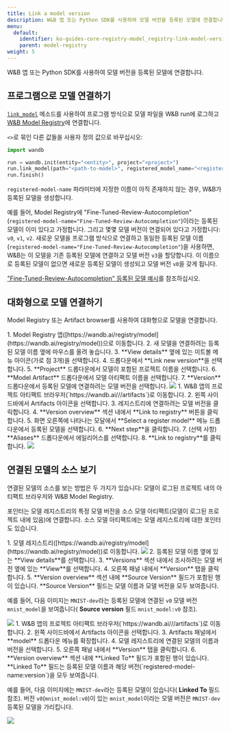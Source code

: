 ---
title: Link a model version
description: W&B 앱 또는 Python SDK를 사용하여 모델 버전을 등록된 모델에 연결합니다.
menu:
  default:
    identifier: ko-guides-core-registry-model_registry-link-model-version
    parent: model-registry
weight: 5
---

W&B 앱 또는 Python SDK를 사용하여 모델 버전을 등록된 모델에 연결합니다.

## 프로그램으로 모델 연결하기

[`link_model`](/ko/ref/python/run.md#link_model) 메소드를 사용하여 프로그램 방식으로 모델 파일을 W&B run에 로그하고 [W&B Model Registry](/ko/./)에 연결합니다.

`<>`로 묶인 다른 값들을 사용자 정의 값으로 바꾸십시오:

```python
import wandb

run = wandb.init(entity="<entity>", project="<project>")
run.link_model(path="<path-to-model>", registered_model_name="<registered-model-name>")
run.finish()
```

`registered-model-name` 파라미터에 지정한 이름이 아직 존재하지 않는 경우, W&B가 등록된 모델을 생성합니다.

예를 들어, Model Registry에 "Fine-Tuned-Review-Autocompletion"(`registered-model-name="Fine-Tuned-Review-Autocompletion"`)이라는 등록된 모델이 이미 있다고 가정합니다. 그리고 몇몇 모델 버전이 연결되어 있다고 가정합니다: `v0`, `v1`, `v2`. 새로운 모델을 프로그램 방식으로 연결하고 동일한 등록된 모델 이름(`registered-model-name="Fine-Tuned-Review-Autocompletion"`)을 사용하면, W&B는 이 모델을 기존 등록된 모델에 연결하고 모델 버전 `v3`을 할당합니다. 이 이름으로 등록된 모델이 없으면 새로운 등록된 모델이 생성되고 모델 버전 `v0`을 갖게 됩니다.

["Fine-Tuned-Review-Autocompletion" 등록된 모델 예시](https://wandb.ai/reviewco/registry/model?selectionPath=reviewco%2Fmodel-registry%2FFinetuned-Review-Autocompletion&view=all-models)를 참조하십시오.

## 대화형으로 모델 연결하기
Model Registry 또는 Artifact browser를 사용하여 대화형으로 모델을 연결합니다.

<Tabs>
<Tab title="Model Registry">
1. Model Registry 앱([https://wandb.ai/registry/model](https://wandb.ai/registry/model))으로 이동합니다.
2. 새 모델을 연결하려는 등록된 모델 이름 옆에 마우스를 올려 놓습니다.
3. **View details** 옆에 있는 미트볼 메뉴 아이콘(가로 점 3개)을 선택합니다.
4. 드롭다운에서 **Link new version**을 선택합니다.
5. **Project** 드롭다운에서 모델이 포함된 프로젝트 이름을 선택합니다.
6. **Model Artifact** 드롭다운에서 모델 아티팩트 이름을 선택합니다.
7. **Version** 드롭다운에서 등록된 모델에 연결하려는 모델 버전을 선택합니다.

<Frame>
    <img src="/images/models/link_model_wmodel_reg.gif"  />
</Frame>
</Tab>
<Tab title="Artifact browser">
1. W&B 앱의 프로젝트 아티팩트 브라우저(`https://wandb.ai/<entity>/<project>/artifacts`)로 이동합니다.
2. 왼쪽 사이드바에서 Artifacts 아이콘을 선택합니다.
3. 레지스트리에 연결하려는 모델 버전을 클릭합니다.
4. **Version overview** 섹션 내에서 **Link to registry** 버튼을 클릭합니다.
5. 화면 오른쪽에 나타나는 모달에서 **Select a register model** 메뉴 드롭다운에서 등록된 모델을 선택합니다.
6. **Next step**을 클릭합니다.
7. (선택 사항) **Aliases** 드롭다운에서 에일리어스를 선택합니다.
8. **Link to registry**를 클릭합니다.

<Frame>
    <img src="/images/models/manual_linking.gif"  />
</Frame>
</Tab>
</Tabs>

## 연결된 모델의 소스 보기

연결된 모델의 소스를 보는 방법은 두 가지가 있습니다: 모델이 로그된 프로젝트 내의 아티팩트 브라우저와 W&B Model Registry.

포인터는 모델 레지스트리의 특정 모델 버전을 소스 모델 아티팩트(모델이 로그된 프로젝트 내에 있음)에 연결합니다. 소스 모델 아티팩트에는 모델 레지스트리에 대한 포인터도 있습니다.

<Tabs>
<Tab title="Model Registry">
1. 모델 레지스트리([https://wandb.ai/registry/model](https://wandb.ai/registry/model))로 이동합니다.
<Frame>
    <img src="/images/models/create_registered_model_1.png"  />
</Frame>
2. 등록된 모델 이름 옆에 있는 **View details**를 선택합니다.
3. **Versions** 섹션 내에서 조사하려는 모델 버전 옆에 있는 **View**를 선택합니다.
4. 오른쪽 패널 내에서 **Version** 탭을 클릭합니다.
5. **Version overview** 섹션 내에 **Source Version** 필드가 포함된 행이 있습니다. **Source Version** 필드는 모델 이름과 모델 버전을 모두 보여줍니다.

예를 들어, 다음 이미지는 `MNIST-dev`라는 등록된 모델에 연결된 `v0` 모델 버전 `mnist_model`을 보여줍니다( **Source version** 필드 `mnist_model:v0` 참조).

<Frame>
    <img src="/images/models/view_linked_model_registry.png"  />
</Frame>
</Tab>
<Tab title="Artifact browser">
1. W&B 앱의 프로젝트 아티팩트 브라우저(`https://wandb.ai/<entity>/<project>/artifacts`)로 이동합니다.
2. 왼쪽 사이드바에서 Artifacts 아이콘을 선택합니다.
3. Artifacts 패널에서 **model** 드롭다운 메뉴를 확장합니다.
4. 모델 레지스트리에 연결된 모델의 이름과 버전을 선택합니다.
5. 오른쪽 패널 내에서 **Version** 탭을 클릭합니다.
6. **Version overview** 섹션 내에 **Linked To** 필드가 포함된 행이 있습니다. **Linked To** 필드는 등록된 모델 이름과 해당 버전(`registered-model-name:version`)을 모두 보여줍니다.

예를 들어, 다음 이미지에는 `MNIST-dev`라는 등록된 모델이 있습니다( **Linked To** 필드 참조). 버전 `v0`(`mnist_model:v0`)이 있는 `mnist_model`이라는 모델 버전은 `MNIST-dev` 등록된 모델을 가리킵니다.

<Frame>
    <img src="/images/models/view_linked_model_artifacts_browser.png"  />
</Frame>
</Tab>
</Tabs>
